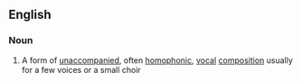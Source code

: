 ==English==

===Noun===
{{wikipedia}}
{{en-noun|head=[[part]] [[song]]}}

#{{music}} A form of [[unaccompanied]], often [[homophonic]], [[vocal]] [[composition]] usually for a few voices or a small choir